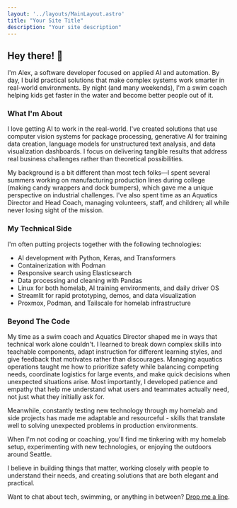 ```yaml
---
layout: '../layouts/MainLayout.astro'
title: "Your Site Title"
description: "Your site description"
---
```

  

## Hey there! 👋
  
I'm Alex, a software developer focused on applied AI and automation. By day, I build practical solutions that make complex systems work smarter in real-world environments. By night (and many weekends), I'm a swim coach helping kids get faster in the water and become better people out of it.

### What I'm About  

I love getting AI to work in the real-world. I've created solutions that use computer vision systems for package processing, generative AI for training data creation, language models for unstructured text analysis, and data visualization dashboards. I focus on delivering tangible results that address real business challenges rather than theoretical possibilities.

My background is a bit different than most tech folks—I spent several summers working on manufacturing production lines during college (making candy wrappers and dock bumpers), which gave me a unique perspective on industrial challenges. I've also spent time as an Aquatics Director and Head Coach, managing volunteers, staff, and children; all while never losing sight of the mission.

### My Technical Side

I'm often putting projects together with the following technologies:

- AI development with Python, Keras, and Transformers
- Containerization with Podman
- Responsive search using Elasticsearch
- Data processing and cleaning with Pandas
- Linux for both homelab, AI training environments, and daily driver OS
- Streamlit for rapid prototyping, demos, and data visualization
- Proxmox, Podman, and Tailscale for homelab infrastructure

### Beyond The Code

My time as a swim coach and Aquatics Director shaped me in ways that technical work alone couldn't. I learned to break down complex skills into teachable components, adapt instruction for different learning styles, and give feedback that motivates rather than discourages. Managing aquatics operations taught me how to prioritize safety while balancing competing needs, coordinate logistics for large events, and make quick decisions when unexpected situations arise. Most importantly, I developed patience and empathy that help me understand what users and teammates actually need, not just what they initially ask for.

Meanwhile, constantly testing new technology through my homelab and side projects has made me adaptable and resourceful - skills that translate well to solving unexpected problems in production environments.

When I'm not coding or coaching, you'll find me tinkering with my homelab setup, experimenting with new technologies, or enjoying the outdoors around Seattle.  

I believe in building things that matter, working closely with people to understand their needs, and creating solutions that are both elegant and practical.

Want to chat about tech, swimming, or anything in between? [Drop me a line](/contact).